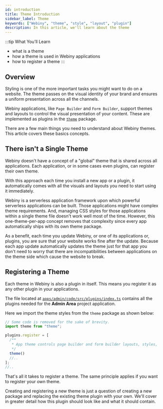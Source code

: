 ```yaml
---
id: introduction
title: Theme Introduction
sidebar_label: Theme
keywords: ["Webiny", "theme", "style", "layout", "plugin"]
description: In this article, we'll learn about the theme
---
```


<!-- Always include this section on top of the page. -->

:::tip What You’ll Learn
- what is a theme
- how a theme is used in Webiny applications
- how to register a theme
:::

## Overview

Styling is one of the more important tasks you might want to do on a website. The theme passes on the visual identity of your brand and ensures a uniform presentation across all the channels.

Webiny applications, like `Page Builder` and `Form Builder`, support themes and layouts to control the visual presentation of your content. These are implemented as plugins in the [`theme`](https://github.com/webiny/webiny-js/tree/next/apps/theme) package.

There are a few main things you need to understand about Webiny themes. This article covers these basics concepts.

## There isn't a Single Theme

Webiny doesn't have a concept of a "global" theme that is shared across all applications. Each application, or in some cases even plugins, can register their own theme.

With this approach each time you install a new app or a plugin, it automatically comes with all the visuals and layouts you need to start using it immediately.

Webiny is a serverless application framework upon which powerful serverless applications can be built. Those applications might have complex theme requirements.
And, managing CSS styles for those applications within a single theme file doesn't work well most of the time.
However, this one-theme-per-app concept removes that complexity since every app automatically ships with its own theme package.

As a benefit, each time you update Webiny, or one of its applications or, plugins, you are sure that your website works fine after the update.
Because each app update automatically updates the theme just for that app you don't need to worry that there are incompatibilities between applications on the theme side which cause the website to break.

## Registering a Theme

Each theme in Webiny is also a plugin in itself. This means you register it as any other plugin in your applications.

The file located at [`apps/admin/code/src/plugins/index.ts`](https://github.com/webiny/webiny-js/blob/next/apps/admin/code/src/plugins/index.ts#L13)
contains all the plugins needed for the **Admin Area** project application.

Here we import the theme styles from the `theme` package as shown below:

```ts
// Some code is removed for the sake of brevity.
import theme from "theme";

plugins.register = [
  /**
   * App theme controls page builder and form builder layouts, styles, etc.
   */
  theme()
  //..
];
//..
```

That's all it takes to register a theme. The same principle applies if you want to register your own theme.

Creating and registering a new theme is just a question of creating a new package and replacing the existing theme plugin with your own. We'll cover in greater detail how this plugin should look like and what it should contain.
